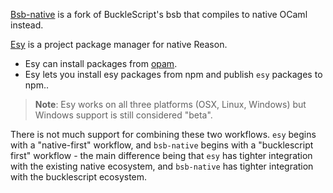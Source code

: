 
[Bsb-native](https://github.com/bsansouci/bucklescript) is a fork of BuckleScript's bsb that compiles to native OCaml instead.

[Esy](https://esy.sh) is a project package manager for native Reason.
- Esy can install packages from [opam](https://opam.ocaml.org/packages/).
- Esy lets you install esy packages from npm and publish `esy` packages to npm..

> **Note**: Esy works on all three platforms (OSX, Linux, Windows) but Windows support is still
> considered "beta".

There is not much support for combining these two workflows. `esy` begins with a "native-first" workflow, and `bsb-native` begins with a "bucklescript first" workflow - the main difference being that `esy` has tighter integration with the existing native ecosystem, and `bsb-native` has tighter integration with the bucklescript ecosystem.
